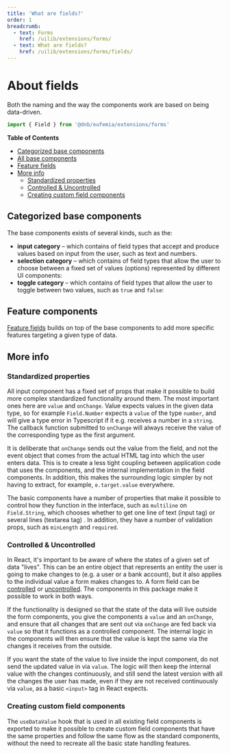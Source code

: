 ```yaml
---
title: 'What are fields?'
order: 1
breadcrumb:
  - text: Forms
    href: /uilib/extensions/forms/
  - text: What are fields?
    href: /uilib/extensions/forms/fields/
---
```



# About fields

Both the naming and the way the components work are based on being data-driven.

```jsx
import { Field } from '@dnb/eufemia/extensions/forms'
```

**Table of Contents**

- [Categorized base components](#categorized-base-components)
- [All base components](#all-base-components)
- [Feature fields](#feature-fields)
- [More info](#more-info)
  - [Standardized properties](#standardized-properties)
  - [Controlled \& Uncontrolled](#controlled--uncontrolled)
  - [Creating custom field components](#creating-custom-field-components)

## Categorized base components

The base components exists of several kinds, such as the:

- **input category** – which contains of field types that accept and produce values based on input from the user, such as text and numbers.
  <ListBaseInputComponents />
- **selection category** – which contains of field types that allow the user to choose between a fixed set of values (options) represented by different UI components:
  <ListBaseSelectionComponents />
- **toggle category** – which contains of field types that allow the user to toggle between two values, such as `true` and `false`:
  <ListBaseToggleComponents />

## Feature components

[Feature fields](/uilib/extensions/forms/feature-fields/) builds on top of the base components to add more specific features targeting a given type of data.

## More info

### Standardized properties

All input component has a fixed set of props that make it possible to build more complex standardized functionality around them. The most important ones here are `value` and `onChange`. Value expects values in the given data type, so for example `Field.Number` expects a `value` of the type `number`, and will give a type error in Typescript if it e.g. receives a number in a `string`. The callback function submitted to `onChange` will always receive the value of the corresponding type as the first argument.

It is deliberate that `onChange` sends out the value from the field, and not the event object that comes from the actual HTML tag into which the user enters data. This is to create a less tight coupling between application code that uses the components, and the internal implementation in the field components. In addition, this makes the surrounding logic simpler by not having to extract, for example, `e.target.value` everywhere.

The basic components have a number of properties that make it possible to control how they function in the interface, such as `multiline` on `Field.String`, which chooses whether to get one line of text (input tag) or several lines (textarea tag) . In addition, they have a number of validation props, such as `minLength` and `required`.

### Controlled & Uncontrolled

In React, it's important to be aware of where the states of a given set of data "lives". This can be an entire object that represents an entity the user is going to make changes to (e.g. a user or a bank account), but it also applies to the individual value a form makes changes to. A form field can be [controlled](https://reactjs.org/docs/forms.html#controlled-components) or [uncontrolled](https://reactjs.org/docs/uncontrolled-components.html). The components in this package make it possible to work in both ways.

If the functionality is designed so that the state of the data will live outside the form components, you give the components a `value` and an `onChange`, and ensure that all changes that are sent out via `onChange` are fed back via `value` so that it functions as a controlled component. The internal logic in the components will then ensure that the value is kept the same via the changes it receives from the outside.

If you want the state of the value to live inside the input component, do not send the updated value in via `value`. The logic will then keep the internal value with the changes continuously, and still send the latest version with all the changes the user has made, even if they are not received continuously via `value`, as a basic `<input>` tag in React expects.

### Creating custom field components

The `useDataValue` hook that is used in all existing field components is exported to make it possible to create custom field components that have the same properties and follow the same flow as the standard components, without the need to recreate all the basic state handling features.
